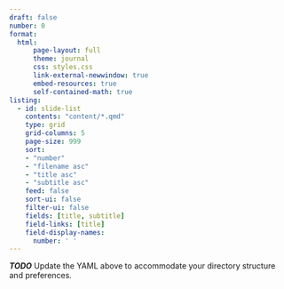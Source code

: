 ```yaml
---
draft: false
number: 0
format:
  html:
      page-layout: full
      theme: journal
      css: styles.css
      link-external-newwindow: true
      embed-resources: true
      self-contained-math: true
listing:
  - id: slide-list
    contents: "content/*.qmd"
    type: grid
    grid-columns: 5
    page-size: 999
    sort:
    - "number"
    - "filename asc"
    - "title asc"
    - "subtitle asc"
    feed: false
    sort-ui: false
    filter-ui: false
    fields: [title, subtitle]
    field-links: [title]
    field-display-names:
      number: ' '
---
```


**_TODO_** Update the YAML above to accommodate your directory structure and preferences.

::: {#slide-list}
:::
